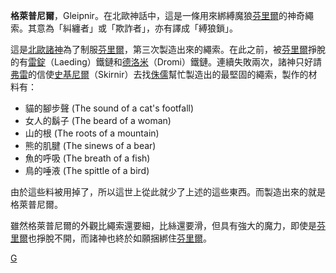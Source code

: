 {{About|北歐神話中的一種神器|武田寸的日本漫畫作品|格萊普尼爾 (漫畫)}}
'''格萊普尼爾'''，Gleipnir。在北歐神話中，這是一條用來綁縛魔狼[[芬里爾|芬里爾]]的神奇繩索。其意為「糾纏者」或「欺詐者」，亦有譯成「縛狼鎖」。

這是[[北歐諸神|北歐諸神]]為了制服[[芬里爾|芬里爾]]，第三次製造出來的繩索。在此之前，被[[芬里爾|芬里爾]]掙脫的有[[雷錠|雷錠]]（Laeding）鐵鏈和[[德洛米|德洛米]]（Dromi）鐵鏈。連續失敗兩次，諸神只好請[[弗雷|弗雷]]的信使[[史基尼爾|史基尼爾]]（Skirnir）去找[[侏儒_(北歐神話)|侏儒]]幫忙製造出的最堅固的繩索，製作的材料有：
*貓的腳步聲 (The sound of a cat's footfall)
*女人的鬍子 (The beard of a woman)
*山的根 (The roots of a mountain)
*熊的肌腱 (The sinews of a bear)
*魚的呼吸 (The breath of a fish)
*鳥的唾液 (The spittle of a bird)
由於這些料被用掉了，所以這世上從此就少了上述的這些東西。而製造出來的就是格萊普尼爾。

雖然格萊普尼爾的外觀比繩索還要細，比絲還要滑，但具有強大的魔力，即使是[[芬里爾|芬里爾]]也掙脫不開，而諸神也終於如願捆綁住[[芬里爾|芬里爾]]。

{{北歐神話}}
[[Category:北歐神器|G]]
